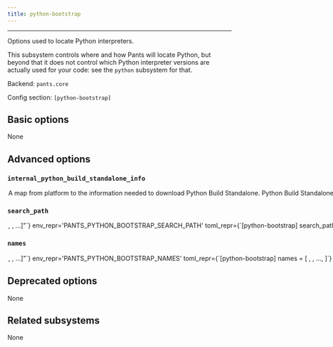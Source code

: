 ```yaml
---
title: python-bootstrap
---
```



---

Options used to locate Python interpreters.

This subsystem controls where and how Pants will locate Python, but beyond that it does not control which Python interpreter versions are actually used for your code: see the `python` subsystem for that.

Backend: <span className="color--primary">`pants.core`</span>

Config section: <span className="color--primary">`[python-bootstrap]`</span>

<span className={styles.options}>

## Basic options

None

## Advanced options

### `internal_python_build_standalone_info`

<Option
  cli_repr={`--python-bootstrap-internal-python-build-standalone-info="{'key1': val1, 'key2': val2, ...}"`}
  env_repr='PANTS_PYTHON_BOOTSTRAP_INTERNAL_PYTHON_BUILD_STANDALONE_INFO'
  toml_repr={`[python-bootstrap.internal_python_build_standalone_info]
key1 = val1
key2 = val2
...`}
  default_repr={`{\n  "linux_arm64": [\n    "https://github.com/indygreg/python-build-standalone/releases/download/20230116/cpython-3.9.16+20230116-aarch64-unknown-linux-gnu-install_only.tar.gz",\n    "1ba520c0db431c84305677f56eb9a4254f5097430ed443e92fc8617f8fba973d",\n    23873387\n  ],\n  "linux_x86_64": [\n    "https://github.com/indygreg/python-build-standalone/releases/download/20230116/cpython-3.9.16+20230116-x86_64-unknown-linux-gnu-install_only.tar.gz",\n    "7ba397787932393e65fc2fb9fcfabf54f2bb6751d5da2b45913cb25b2d493758",\n    26129729\n  ],\n  "macos_arm64": [\n    "https://github.com/indygreg/python-build-standalone/releases/download/20230116/cpython-3.9.16+20230116-aarch64-apple-darwin-install_only.tar.gz",\n    "d732d212d42315ac27c6da3e0b69636737a8d72086c980daf844344c010cab80",\n    17084463\n  ],\n  "macos_x86_64": [\n    "https://github.com/indygreg/python-build-standalone/releases/download/20230116/cpython-3.9.16+20230116-x86_64-apple-darwin-install_only.tar.gz",\n    "3948384af5e8d4ee7e5ccc648322b99c1c5cf4979954ed5e6b3382c69d6db71e",\n    17059474\n  ]\n}`}
>

A map from platform to the information needed to download Python Build Standalone.

Python Build Standalone is used to run Python-implemented Pants tools/scripts in docker environments (so that Python doesn&#x27;t need to be installed).

The version of Python provided should match the default value&#x27;s version, which is the highest Python Major/Minor version compatible with the Pants package&#x27;s interpreter constraints. Additionally, the downloaded file should be extractable by `tar` using `-xvf` (most likely a `.tar.gz` file).

The schema is `<string platform key>: (<string url>, <string fingerprint>, <int bytelen>)` for each possible platform.

</Option>

### `search_path`

<Option
  cli_repr={`--python-bootstrap-search-path="[<binary-paths>, <binary-paths>, ...]"`}
  env_repr='PANTS_PYTHON_BOOTSTRAP_SEARCH_PATH'
  toml_repr={`[python-bootstrap]
search_path = [
    <binary-paths>,
    <binary-paths>,
    ...,
]`}
  default_repr={`[\n  "<PYENV>",\n  "<PATH>"\n]`}
  target_field_name='python_bootstrap_search_path'
>

A list of paths to search for Python interpreters.

Which interpreters are actually used from these paths is context-specific: the Python backend selects interpreters using options on the `python` subsystem, in particular, the `[python].interpreter_constraints` option.

You can specify absolute paths to interpreter binaries and/or to directories containing interpreter binaries. The order of entries does not matter.

The following special strings are supported:

For all runtime environment types:

- `<PATH>`, the contents of the PATH env var

When the environment is a `local_environment` target:

- `<ASDF>`, all Python versions currently configured by ASDF `(asdf shell, ${HOME}/.tool-versions)`, with a fallback to all installed versions
- `<ASDF_LOCAL>`, the ASDF interpreter with the version in `BUILD_ROOT/.tool-versions`
- `<PYENV>`, all Python versions under `$(pyenv root)/versions`
- `<PYENV_LOCAL>`, the Pyenv interpreter with the version in `BUILD_ROOT/.python-version`
- `<PEXRC>`, paths in the `PEX_PYTHON_PATH` variable in `/etc/pexrc` or `~/.pexrc`

</Option>

### `names`

<Option
  cli_repr={`--python-bootstrap-names="[<python-binary-names>, <python-binary-names>, ...]"`}
  env_repr='PANTS_PYTHON_BOOTSTRAP_NAMES'
  toml_repr={`[python-bootstrap]
names = [
    <python-binary-names>,
    <python-binary-names>,
    ...,
]`}
  default_repr={`[\n  "python",\n  "python3"\n]`}
  target_field_name='python_bootstrap_names'
>

The names of Python binaries to search for. See the `--search-path` option to influence where interpreters are searched for.

This does not impact which Python interpreter is used to run your code, only what is used to run internal tools.

</Option>

## Deprecated options

None

## Related subsystems

None

</span>
